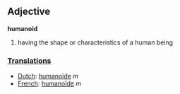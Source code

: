 == Adjective ==
'''humanoid'''
#having the shape or characteristics of a human being

===[[Translation]]s===
*[[Dutch]]: [[humanoïde]] ''m''
*[[French]]: [[humanoïde]] ''m''